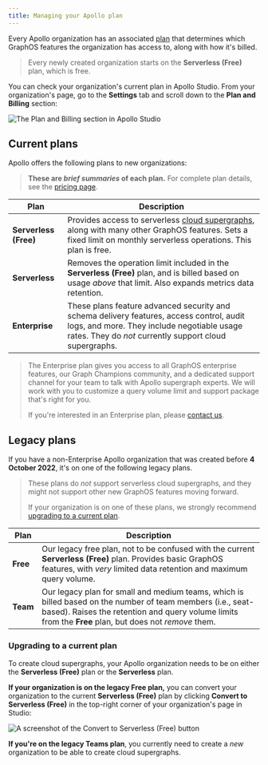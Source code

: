 ```yaml
---
title: Managing your Apollo plan
---
```


Every Apollo organization has an associated [plan](https://apollographql.com/pricing) that determines which GraphOS features the organization has access to, along with how it's billed.

> Every newly created organization starts on the **Serverless (Free)** plan, which is free.

You can check your organization's current plan in Apollo Studio. From your organization's page, go to the **Settings** tab and scroll down to the **Plan and Billing** section:

<img class="screenshot" alt="The Plan and Billing section in Apollo Studio" src="../img/plan-and-billing.jpg" />

## Current plans

Apollo offers the following plans to new organizations:

> **These are _brief summaries_ of each plan.** For complete plan details, see the [pricing page](https://apollographql.com/pricing).

| Plan | Description |
|------|-------------|
| **Serverless (Free)** | Provides access to serverless [cloud supergraphs](./graphs/#cloud-supergraphs), along with many other GraphOS features. Sets a fixed limit on monthly serverless operations. This plan is free. |
| **Serverless** | Removes the operation limit included in the **Serverless (Free)** plan, and is billed based on usage _above_ that limit. Also expands metrics data retention. |
| **Enterprise** | These plans feature advanced security and schema delivery features, access control, audit logs, and more. They include negotiable usage rates. They do _not_ currently support cloud supergraphs. |

> The Enterprise plan gives you access to all GraphOS enterprise features, our Graph Champions community, and a dedicated support channel for your team to talk with Apollo supergraph experts. We will work with you to customize a query volume limit and support package that's right for you.
>
> If you're interested in an Enterprise plan, please [contact us](https://www.apollographql.com/contact-sales/).

## Legacy plans

If you have a non-Enterprise Apollo organization that was created before **4 October 2022**, it's on one of the following legacy plans.

> These plans do _not_ support serverless cloud supergraphs, and they might not support other new GraphOS features moving forward.
>
> If your organization is on one of these plans, we strongly recommend [upgrading to a current plan](#upgrading-to-a-current-plan).

| Plan | Description |
|------|-------------|
| **Free** | Our legacy free plan, not to be confused with the current **Serverless (Free)** plan. Provides basic GraphOS features, with _very_ limited data retention and maximum query volume. |
| **Team** | Our legacy plan for small and medium teams, which is billed based on the number of team members (i.e., seat-based). Raises the retention and query volume limits from the **Free** plan, but does not _remove_ them. |

### Upgrading to a current plan

To create cloud supergraphs, your Apollo organization needs to be on either the **Serverless (Free)** plan or the **Serverless** plan.

**If your organization is on the legacy Free plan,** you can convert your organization to the current **Serverless (Free)** plan by clicking **Convert to Serverless (Free)** in the top-right corner of your organization's page in Studio:

<img class="screenshot" alt="A screenshot of the Convert to Serverless (Free) button" src="../img/convert-to-serverless.jpg" />

**If you're on the legacy Teams plan**, you currently need to create a _new_ organization to be able to create cloud supergraphs.
